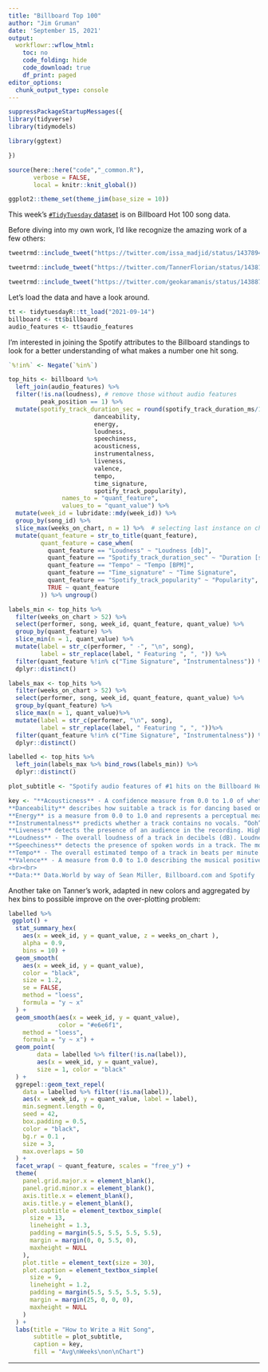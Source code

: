 ```yaml
---
title: "Billboard Top 100"
author: "Jim Gruman"
date: 'September 15, 2021'
output:
  workflowr::wflow_html:
    toc: no
    code_folding: hide
    code_download: true
    df_print: paged
editor_options:
  chunk_output_type: console
---
```


```r
suppressPackageStartupMessages({
library(tidyverse)
library(tidymodels)

library(ggtext)

})

source(here::here("code","_common.R"),
       verbose = FALSE,
       local = knitr::knit_global())

ggplot2::theme_set(theme_jim(base_size = 10))

```

This week's [`#TidyTuesday` dataset](https://github.com/rfordatascience/tidytuesday) is on Billboard Hot 100 song data.

Before diving into my own work, I'd like recognize the amazing work of a few others:

```r
tweetrmd::include_tweet("https://twitter.com/issa_madjid/status/1437894988864626693")
```

```r
tweetrmd::include_tweet("https://twitter.com/TannerFlorian/status/1438116383280095237")
```

```r
tweetrmd::include_tweet("https://twitter.com/geokaramanis/status/1438878323363524608")
```

Let's load the data and have a look around.

```r
tt <- tidytuesdayR::tt_load("2021-09-14")
billboard <- tt$billboard
audio_features <- tt$audio_features

```

I'm interested in joining the Spotify attributes to the Billboard standings to look for a better understanding of what makes a number one hit song.

```r
`%!in%` <- Negate(`%in%`)

top_hits <- billboard %>% 
  left_join(audio_features) %>% 
  filter(!is.na(loudness), # remove those without audio features
         peak_position == 1) %>% 
  mutate(spotify_track_duration_sec = round(spotify_track_duration_ms/1000)) %>%   pivot_longer(cols = c(spotify_track_duration_sec, 
                        danceability, 
                        energy, 
                        loudness, 
                        speechiness, 
                        acousticness, 
                        instrumentalness, 
                        liveness, 
                        valence, 
                        tempo, 
                        time_signature, 
                        spotify_track_popularity), 
               names_to = "quant_feature", 
               values_to = "quant_value") %>% 
  mutate(week_id = lubridate::mdy(week_id)) %>% 
  group_by(song_id) %>% 
  slice_max(weeks_on_chart, n = 1) %>%  # selecting last instance on charts
  mutate(quant_feature = str_to_title(quant_feature),
         quant_feature = case_when(
           quant_feature == "Loudness" ~ "Loudness [db]",
           quant_feature == "Spotify_track_duration_sec" ~ "Duration [sec]",
           quant_feature == "Tempo" ~ "Tempo [BPM]",
           quant_feature == "Time_signature" ~ "Time Signature",
           quant_feature == "Spotify_track_popularity" ~ "Popularity",
           TRUE ~ quant_feature
         )) %>% ungroup()

```
```r
labels_min <- top_hits %>%
  filter(weeks_on_chart > 52) %>%
  select(performer, song, week_id, quant_feature, quant_value) %>%
  group_by(quant_feature) %>%
  slice_min(n = 1, quant_value) %>%
  mutate(label = str_c(performer, " -", "\n", song),
         label = str_replace(label, " Featuring ", ", ")) %>%
  filter(quant_feature %!in% c("Time Signature", "Instrumentalness")) %>% 
  dplyr::distinct()
```


```r
labels_max <- top_hits %>%
  filter(weeks_on_chart > 52) %>%
  select(performer, song, week_id, quant_feature, quant_value) %>%
  group_by(quant_feature) %>%
  slice_max(n = 1, quant_value)%>%
  mutate(label = str_c(performer, "\n", song),
         label = str_replace(label, " Featuring ", ", "))%>%
  filter(quant_feature %!in% c("Time Signature", "Instrumentalness")) %>% 
  dplyr::distinct()
```

```r
labelled <- top_hits %>%  
  left_join(labels_max %>% bind_rows(labels_min)) %>% 
  dplyr::distinct()
```

```r
plot_subtitle <- "Spotify audio features of #1 hits on the Billboard Hot 100 from 1960 to 2020. The Billboard Hot 100 is the music industry standard record chart in the United States for individual songs. Chart rankings are based on sales (physical and digital), radio play, and online streaming in the United States. The graphic shows the audio features of all #1 hits that remained in the Hot 100, aggregated by hex bins"

key <- "**Acousticness** - A confidence measure from 0.0 to 1.0 of whether the track is acoustic. 1.0 represents high confidence the track is acoustic.<br>
**Danceability** describes how suitable a track is for dancing based on a combination of musical elements including tempo, rhythm stability, beat strength, and overall regularity. A value of 0.0 is least danceable and 1.0 is most danceable.<br>
**Energy** is a measure from 0.0 to 1.0 and represents a perceptual measure of intensity and activity. Typically, energetic tracks feel fast, loud, and noisy. For example, death metal has high energy, while a Bach prelude scores low on the scale. Perceptual features contributing to this attribute include dynamic range, perceived loudness, timbre, onset rate, and general entropy.<br>
**Instrumentalness** predicts whether a track contains no vocals. “Ooh” and “aah” sounds are treated as instrumental in this context. Rap or spoken word tracks are clearly “vocal”. The closer the instrumentalness value is to 1.0, the greater likelihood the track contains no vocal content. Values above 0.5 are intended to represent instrumental tracks, but confidence is higher as the value approaches 1.0.<br>
**Liveness** detects the presence of an audience in the recording. Higher liveness values represent an increased probability that the track was performed live. A value above 0.8 provides strong likelihood that the track is live.<br>
**Loudness** - The overall loudness of a track in decibels (dB). Loudness values are averaged across the entire track and are useful for comparing relative loudness of tracks. Loudness is the quality of a sound that is the primary psychological correlate of physical strength (amplitude). Values typical range between -60 and 0 db.<br>
**Speechiness** detects the presence of spoken words in a track. The more exclusively speech-like the recording (e.g. talk show, audio book, poetry), the closer to 1.0 the attribute value. Values above 0.66 describe tracks that are probably made entirely of spoken words. Values between 0.33 and 0.66 describe tracks that may contain both music and speech, either in sections or layered, including such cases as rap music. Values below 0.33 most likely represent music and other non-speech-like tracks.<br>
**Tempo** - The overall estimated tempo of a track in beats per minute (BPM). In musical terminology, tempo is the speed or pace of a given piece and derives directly from the average beat duration.<br>
**Valence** - A measure from 0.0 to 1.0 describing the musical positiveness conveyed by a track. Tracks with high valence sound more positive (e.g. happy, cheerful, euphoric), while tracks with low valence sound more negative (e.g. sad, depressed, angry).
<br><br>
**Data:** Data.World by way of Sean Miller, Billboard.com and Spotify | **Graphic:** @jim_gruman adapted from @TannerFlorian"

```

Another take on Tanner's work, adapted in new colors and aggregated by hex bins to possible improve on the over-plotting problem:

```r

labelled %>% 
 ggplot() +
  stat_summary_hex(
    aes(x = week_id, y = quant_value, z = weeks_on_chart ),
    alpha = 0.9, 
    bins = 10) +
  geom_smooth(
    aes(x = week_id, y = quant_value),
    color = "black",
    size = 1.2,
    se = FALSE,
    method = "loess",
    formula = "y ~ x"
  ) +
  geom_smooth(aes(x = week_id, y = quant_value),
              color = "#e6e6f1",
    method = "loess",
    formula = "y ~ x") +
  geom_point(
        data = labelled %>% filter(!is.na(label)),
        aes(x = week_id, y = quant_value),
        size = 1, color = "black"
  ) +
  ggrepel::geom_text_repel(
    data = labelled %>% filter(!is.na(label)),
    aes(x = week_id, y = quant_value, label = label),
    min.segment.length = 0,
    seed = 42,
    box.padding = 0.5,
    color = "black",
    bg.r = 0.1 ,
    size = 3,
    max.overlaps = 50
  ) +
  facet_wrap( ~ quant_feature, scales = "free_y") +
  theme(
    panel.grid.major.x = element_blank(),
    panel.grid.minor.x = element_blank(),
    axis.title.x = element_blank(),
    axis.title.y = element_blank(),
    plot.subtitle = element_textbox_simple(
      size = 13,
      lineheight = 1.3,
      padding = margin(5.5, 5.5, 5.5, 5.5),
      margin = margin(0, 0, 5.5, 0),
      maxheight = NULL
    ),
    plot.title = element_text(size = 30),
    plot.caption = element_textbox_simple(
      size = 9,
      lineheight = 1.2,
      padding = margin(5.5, 5.5, 5.5, 5.5),
      margin = margin(25, 0, 0, 0),
      maxheight = NULL
    )
  ) +
  labs(title = "How to Write a Hit Song",
       subtitle = plot_subtitle,
       caption = key,
       fill = "Avg\nWeeks\non\nChart")
```

----

